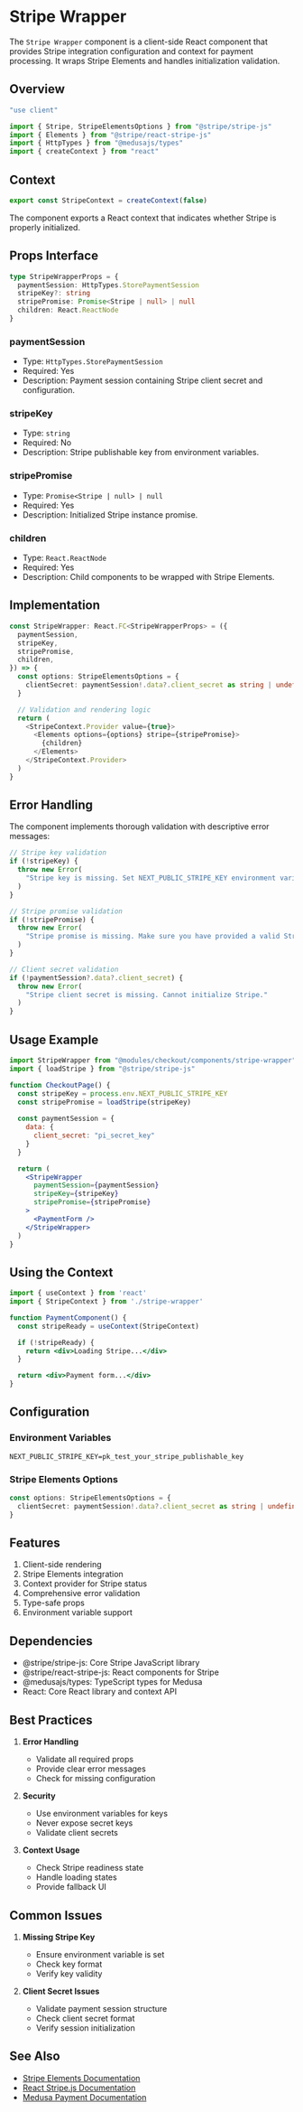# Stripe Wrapper

The `Stripe Wrapper` component is a client-side React component that provides Stripe integration configuration and context for payment processing. It wraps Stripe Elements and handles initialization validation.

## Overview

```typescript copy
"use client"

import { Stripe, StripeElementsOptions } from "@stripe/stripe-js"
import { Elements } from "@stripe/react-stripe-js"
import { HttpTypes } from "@medusajs/types"
import { createContext } from "react"
```

## Context

```typescript copy
export const StripeContext = createContext(false)
```

The component exports a React context that indicates whether Stripe is properly initialized.

## Props Interface

```typescript copy
type StripeWrapperProps = {
  paymentSession: HttpTypes.StorePaymentSession
  stripeKey?: string
  stripePromise: Promise<Stripe | null> | null
  children: React.ReactNode
}
```

### paymentSession
- Type: `HttpTypes.StorePaymentSession`
- Required: Yes
- Description: Payment session containing Stripe client secret and configuration.

### stripeKey
- Type: `string`
- Required: No
- Description: Stripe publishable key from environment variables.

### stripePromise
- Type: `Promise<Stripe | null> | null`
- Required: Yes
- Description: Initialized Stripe instance promise.

### children
- Type: `React.ReactNode`
- Required: Yes
- Description: Child components to be wrapped with Stripe Elements.

## Implementation

```typescript copy
const StripeWrapper: React.FC<StripeWrapperProps> = ({
  paymentSession,
  stripeKey,
  stripePromise,
  children,
}) => {
  const options: StripeElementsOptions = {
    clientSecret: paymentSession!.data?.client_secret as string | undefined,
  }

  // Validation and rendering logic
  return (
    <StripeContext.Provider value={true}>
      <Elements options={options} stripe={stripePromise}>
        {children}
      </Elements>
    </StripeContext.Provider>
  )
}
```

## Error Handling

The component implements thorough validation with descriptive error messages:

```typescript copy
// Stripe key validation
if (!stripeKey) {
  throw new Error(
    "Stripe key is missing. Set NEXT_PUBLIC_STRIPE_KEY environment variable."
  )
}

// Stripe promise validation
if (!stripePromise) {
  throw new Error(
    "Stripe promise is missing. Make sure you have provided a valid Stripe key."
  )
}

// Client secret validation
if (!paymentSession?.data?.client_secret) {
  throw new Error(
    "Stripe client secret is missing. Cannot initialize Stripe."
  )
}
```

## Usage Example

```jsx copy
import StripeWrapper from "@modules/checkout/components/stripe-wrapper"
import { loadStripe } from "@stripe/stripe-js"

function CheckoutPage() {
  const stripeKey = process.env.NEXT_PUBLIC_STRIPE_KEY
  const stripePromise = loadStripe(stripeKey)
  
  const paymentSession = {
    data: {
      client_secret: "pi_secret_key"
    }
  }

  return (
    <StripeWrapper
      paymentSession={paymentSession}
      stripeKey={stripeKey}
      stripePromise={stripePromise}
    >
      <PaymentForm />
    </StripeWrapper>
  )
}
```

## Using the Context

```jsx copy
import { useContext } from 'react'
import { StripeContext } from './stripe-wrapper'

function PaymentComponent() {
  const stripeReady = useContext(StripeContext)

  if (!stripeReady) {
    return <div>Loading Stripe...</div>
  }

  return <div>Payment form...</div>
}
```

## Configuration

### Environment Variables
```env copy
NEXT_PUBLIC_STRIPE_KEY=pk_test_your_stripe_publishable_key
```

### Stripe Elements Options
```typescript copy
const options: StripeElementsOptions = {
  clientSecret: paymentSession!.data?.client_secret as string | undefined,
}
```

## Features

1. Client-side rendering
2. Stripe Elements integration
3. Context provider for Stripe status
4. Comprehensive error validation
5. Type-safe props
6. Environment variable support

## Dependencies

- @stripe/stripe-js: Core Stripe JavaScript library
- @stripe/react-stripe-js: React components for Stripe
- @medusajs/types: TypeScript types for Medusa
- React: Core React library and context API

## Best Practices

1. **Error Handling**
   - Validate all required props
   - Provide clear error messages
   - Check for missing configuration

2. **Security**
   - Use environment variables for keys
   - Never expose secret keys
   - Validate client secrets

3. **Context Usage**
   - Check Stripe readiness state
   - Handle loading states
   - Provide fallback UI

## Common Issues

1. **Missing Stripe Key**
   - Ensure environment variable is set
   - Check key format
   - Verify key validity

2. **Client Secret Issues**
   - Validate payment session structure
   - Check client secret format
   - Verify session initialization

## See Also

- [Stripe Elements Documentation](https://stripe.com/docs/stripe-js)
- [React Stripe.js Documentation](https://stripe.com/docs/stripe-js/react)
- [Medusa Payment Documentation](https://docs.medusajs.com/modules/carts-and-checkout/payment)